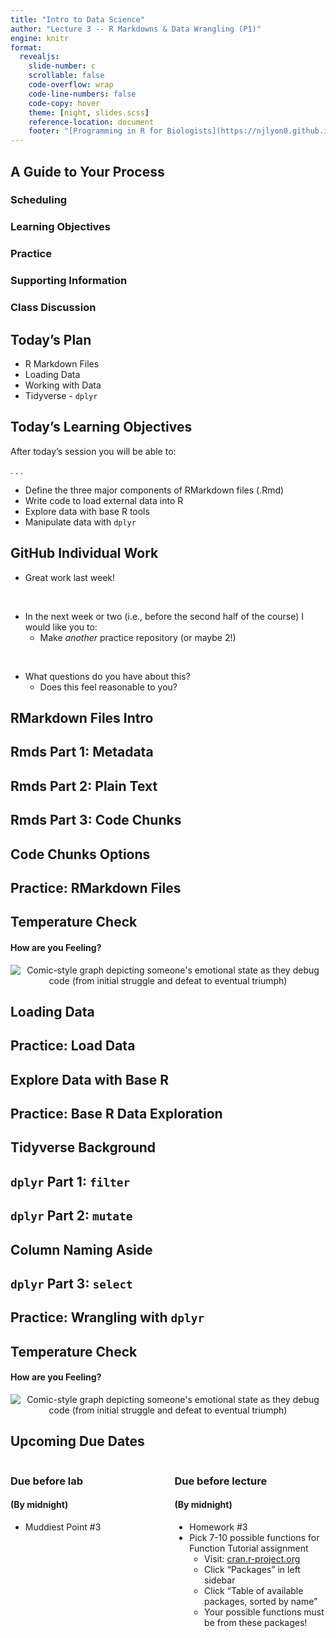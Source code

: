 ```yaml
---
title: "Intro to Data Science"
author: "Lecture 3 -- R Markdowns & Data Wrangling (P1)"
engine: knitr
format: 
  revealjs: 
    slide-number: c
    scrollable: false
    code-overflow: wrap
    code-line-numbers: false
    code-copy: hover
    theme: [night, slides.scss]
    reference-location: document
    footer: "[Programming in R for Biologists](https://njlyon0.github.io/teach_r-for-biologists/)"
---
```


## A Guide to Your Process

### [Scheduling]{.blue}

### [Learning Objectives]{.purple}

### [Practice]{.pink}

### [Supporting Information]{.orange}

### [Class Discussion]{.gold}

## [Today's Plan]{.blue}

- R Markdown Files
- Loading Data
- Working with Data
- Tidyverse - `dplyr`

## [Today's Learning Objectives]{.purple}

After today's session you will be able to:

. . .

- Define the three major components of RMarkdown files (.Rmd)
- Write code to load external data into R
- Explore data with base R tools
- Manipulate data with `dplyr`

## [GitHub Individual Work]{.gold} {.smaller}

- Great work last week!

\

- In the next week or two (i.e., before the second half of the course) I would like you to:
    - Make _another_ practice repository (or maybe 2!)

\

- What questions do you have about this?
    - Does this feel reasonable to you?

## [RMarkdown Files Intro]{.orange}


## [Rmds Part 1: Metadata]{.orange}


## [Rmds Part 2: Plain Text]{.orange}


## [Rmds Part 3: Code Chunks]{.orange}


## [Code Chunks Options]{.orange}


## [Practice: RMarkdown Files]{.pink}


## [Temperature Check]{.purple}

#### How are you Feeling?

<p align="center">
<img src="comics/debugging.png" alt="Comic-style graph depicting someone's emotional state as they debug code (from initial struggle and defeat to eventual triumph)">
</p>

## [Loading Data]{.orange}


## [Practice: Load Data]{.pink}


## [Explore Data with Base R]{.orange}


## [Practice: Base R Data Exploration]{.pink}


## [Tidyverse Background]{.orange}


## [`dplyr` Part 1: `filter`]{.orange}


## [`dplyr` Part 2: `mutate`]{.orange}


## [Column Naming Aside]{.orange}


## [`dplyr` Part 3: `select`]{.orange}


## [Practice: Wrangling with `dplyr`]{.pink}


## [Temperature Check]{.purple}

#### How are you Feeling?

<p align="center">
<img src="comics/debugging.png" alt="Comic-style graph depicting someone's emotional state as they debug code (from initial struggle and defeat to eventual triumph)">
</p>

## [Upcoming Due Dates]{.blue} {.smaller}

::::{.columns}

:::{.column width="50%"}

### Due before lab

#### (By midnight)

- Muddiest Point \#3

:::

:::{.column width="50%"}

### Due before lecture

#### (By midnight)

- Homework \#3
- Pick 7-10 possible functions for Function Tutorial assignment
    - Visit: [cran.r-project.org](https://cran.r-project.org/)
    - Click "Packages" in left sidebar
    - Click "Table of available packages, sorted by name"
    - Your possible functions must be from these packages!

:::

::::

